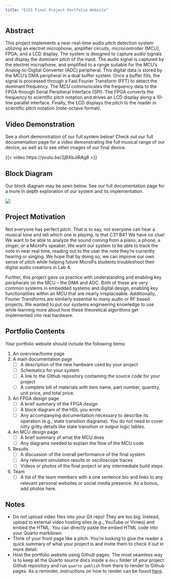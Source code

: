```yaml
---
title: "E155 Final Project Portfolio Website"
---
```


## Abstract

This project implements a near-real-time audio pitch detection system utilizing an electret microphone, amplifier circuits, microcontroller (MCU), FPGA, and a LCD display. The system is designed to capture audio signals and display the dominant pitch of the input. The audio signal is captured by the electret microphone, and amplified to a range suitable for the MCU’s Analog-to-Digital Converter (ADC) peripheral. This digital data is stored by the MCU’s DMA  peripheral in a dual buffer system. Once a buffer fills, the signal is processed through a Fast Fourier Transform (FFT) to detect the dominant frequency. The MCU communicates the frequency data to the FPGA through Serial Peripheral Interface (SPI). The FPGA converts the frequency to scientific pitch notation and drives an LCD display along a 10-line parallel interface. Finally, the LCD displays the pitch to the reader in scientific pitch notation (note-octave format).

## Video Demonstration

See a short demonstration of our full system below! Check out our full documentation page for a video demonstrating the full musical range of our device, as well as to see other images of our final device.

{{< video https://youtu.be/2jBXbJiRAg8 >}}

## Block Diagram

Our block diagram may be seen below. See our full documentation page for a more in depth exploration of our system and its implementation.

![](images/blockDiagram.png)

## Project Motivation

Not everyone has perfect pitch. That is to say, not everyone can hear a musical tone and tell which one is playing. Is that C3? B4? We have no clue! We want to be able to analyze the sound coming from a piano, a phone, a singer, or a MicroPs speaker. We want our system to be able to track the note in near real time, reading out to the user the note they're currently hearing or singing. We hope that by doing so, we can improve our own sense of pitch while helping future MicroPs students troubleshoot their digital audio creations in Lab 4.

Further, this project gave us practice with understanding and enabling key peripherals on the MCU – the DMA and ADC. Both of these are very common systems in embedded systems and digital design, enabling key functionalities within an MCU that are nearly irreplaceable. Additionally, Fourier Transforms are similarly essential to many audio or RF based projects. We wanted to put our systems engineering knowledge to use while learning more about how these theoretical algorithms get implemented into real hardware.

## Portfolio Contents

Your portfolio website should include the following items:

1. An overview/home page
2. A main documentation page
   - [ ] A description of the new hardware used by your project
   - [ ] Schematics for your system
   - [ ] A link to the Github repository containing the source code for your project
   - [ ] A complete bill of materials with item name, part number, quantity, unit price, and total price.
3. An FPGA design page
   - [ ] A brief summary of the FPGA design
   - [ ] A block diagram of the HDL you wrote
   - [ ] Any accompanying documentation necessary to describe its operation (e.g., state transition diagrams). You do not need to cover nitty gritty details like state transition or output logic tables.
4. An MCU design page
   - [ ] A brief summary of what the MCU does
   - [ ] Any diagrams needed to explain the flow of the MCU code
5. Results
   - [ ] A discussion of the overall performance of the final system
   - [ ] Any relevant simulation results or oscilloscope traces
   - [ ] Videos or photos of the final project or any intermediate build steps.
6. Team
   - [ ] A list of the team members with a one sentence bio and links to any relevant personal websites or social media presence. As a bonus, add photos here.

## Notes

- Do not upload video files into your Git repo! They are too big. Instead, upload to external video hosting sites (e.g., YouTube or Vimeo) and embed the HTML. You can directly paste the embed HTML code into your Quarto markdown.
- Think of your front page like a pitch. You're looking to give the reader a quick summary of what your project is and invite them to check it out in more detail.
- Host the portfolio website using Github pages. The most seamless way is to keep all the Quarto source docs inside a `docs` folder of your project Github repository and run `quarto publish` from there to render to Github pages. As a reminder, instructions on how to render can be found [here](https://quarto.org/docs/publishing/github-pages.html#publish-command).